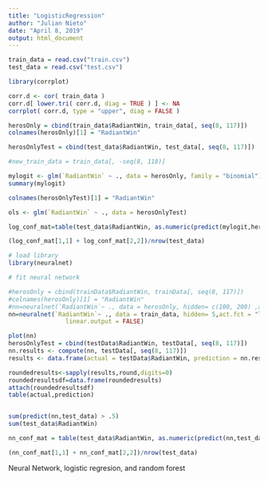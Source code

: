 ```yaml
---
title: "LogisticRegression"
author: "Julian Nieto"
date: "April 8, 2019"
output: html_document
---
```


```r

train_data = read.csv("train.csv")
test_data = read.csv("test.csv")
```



```r
library(corrplot)

corr.d <- cor( train_data )
corr.d[ lower.tri( corr.d, diag = TRUE ) ] <- NA
corrplot( corr.d, type = "upper", diag = FALSE )

herosOnly = cbind(train_data$RadiantWin, train_data[, seq(8, 117)])
colnames(herosOnly)[1] = "RadiantWin"

herosOnlyTest = cbind(test_data$RadiantWin, test_data[, seq(8, 117)])

#new_train_data = train_data[, -seq(8, 118)]

mylogit <- glm(`RadiantWin` ~ ., data = herosOnly, family = "binomial")
summary(mylogit)

colnames(herosOnlyTest)[1] = "RadiantWin"

ols <- glm(`RadiantWin` ~ ., data = herosOnlyTest)

log_conf_mat=table(test_data$RadiantWin, as.numeric(predict(mylogit,herosOnlyTest)>=.5))

(log_conf_mat[1,1] + log_conf_mat[2,2])/nrow(test_data)


```



```r
# load library
library(neuralnet)

# fit neural network

#herosOnly = cbind(trainData$RadiantWin, trainData[, seq(8, 117)])
#colnames(herosOnly)[1] = "RadiantWin"
#nn=neuralnet(`RadiantWin`~ ., data = herosOnly, hidden= c(100, 200) ,act.fct = "logistic",
nn=neuralnet(`RadiantWin`~ ., data = train_data, hidden= 5,act.fct = "logistic",
                linear.output = FALSE)

plot(nn)
herosOnlyTest = cbind(testData$RadiantWin, testData[, seq(8, 117)])
nn.results <- compute(nn, testData[, seq(8, 117)])
results <- data.frame(actual = testData$RadiantWin, prediction = nn.results$net.result)

roundedresults<-sapply(results,round,digits=0)
roundedresultsdf=data.frame(roundedresults)
attach(roundedresultsdf)
table(actual,prediction)


sum(predict(nn,test_data) > .5)
sum(test_data$RadiantWin)

nn_conf_mat = table(test_data$RadiantWin, as.numeric(predict(nn,test_data)>=.5))

(nn_conf_mat[1,1] + nn_conf_mat[2,2])/nrow(test_data)
```

Neural Network, logistic regresion, and random forest
